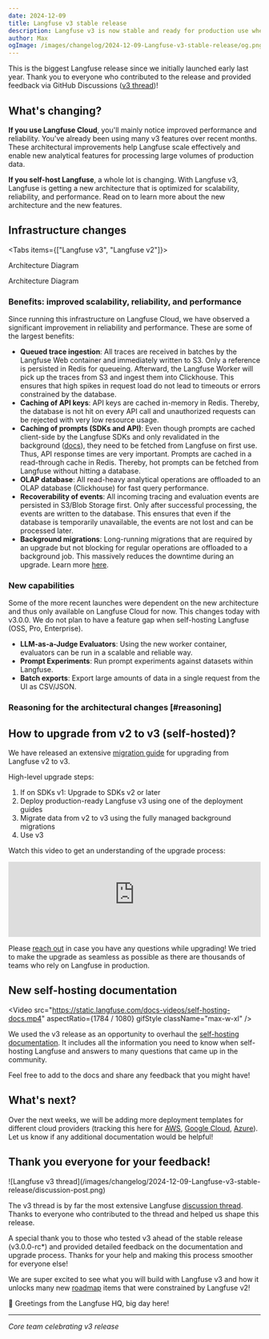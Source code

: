 ```yaml
---
date: 2024-12-09
title: Langfuse v3 stable release
description: Langfuse v3 is now stable and ready for production use when self-hosting Langfuse, including many scalability and architectural improvements.
author: Max
ogImage: /images/changelog/2024-12-09-Langfuse-v3-stable-release/og.png
---
```



<ChangelogHeader />

This is the biggest Langfuse release since we initially launched early last year.
Thank you to everyone who contributed to the release and provided feedback via GitHub Discussions ([v3 thread](https://github.com/orgs/langfuse/discussions/1902))!

## What's changing?

**If you use Langfuse Cloud**, you'll mainly notice improved performance and reliability. You've already been using many v3 features over recent months. These architectural improvements help Langfuse scale effectively and enable new analytical features for processing large volumes of production data.

**If you self-host Langfuse**, a whole lot is changing. With Langfuse v3, Langfuse is getting a new architecture that is optimized for scalability, reliability, and performance. Read on to learn more about the new architecture and the new features.

## Infrastructure changes


<ChangesV3ArchitectureChangesShortDescription />


<Tabs items={["Langfuse v3", "Langfuse v2"]}>
<Tab>

Architecture Diagram

<ArchitectureDiagramV3 />

<ArchitectureDescriptionV3 />

</Tab>

<Tab>

Architecture Diagram

<ArchitectureDiagramV2 />

</Tab>
</Tabs>

### Benefits: improved scalability, reliability, and performance

Since running this infrastructure on Langfuse Cloud, we have observed a significant improvement in reliability and performance. These are some of the largest benefits:

- **Queued trace ingestion**: All traces are received in batches by the Langfuse Web container and immediately written to S3. Only a reference is persisted in Redis for queueing. Afterward, the Langfuse Worker will pick up the traces from S3 and ingest them into Clickhouse. This ensures that high spikes in request load do not lead to timeouts or errors constrained by the database.
- **Caching of API keys**: API keys are cached in-memory in Redis. Thereby, the database is not hit on every API call and unauthorized requests can be rejected with very low resource usage.
- **Caching of prompts (SDKs and API)**: Even though prompts are cached client-side by the Langfuse SDKs and only revalidated in the background ([docs](/docs/prompts)), they need to be fetched from Langfuse on first use. Thus, API response times are very important. Prompts are cached in a read-through cache in Redis. Thereby, hot prompts can be fetched from Langfuse without hitting a database.
- **OLAP database**: All read-heavy analytical operations are offloaded to an OLAP database (Clickhouse) for fast query performance.
- **Recoverability of events**: All incoming tracing and evaluation events are persisted in S3/Blob Storage first. Only after successful processing, the events are written to the database. This ensures that even if the database is temporarily unavailable, the events are not lost and can be processed later.
- **Background migrations**: Long-running migrations that are required by an upgrade but not blocking for regular operations are offloaded to a background job. This massively reduces the downtime during an upgrade. Learn more [here](/self-hosting/upgrade/background-migrations).

### New capabilities

Some of the more recent launches were dependent on the new architecture and thus only available on Langfuse Cloud for now. This changes today with v3.0.0. We do not plan to have a feature gap when self-hosting Langfuse (OSS, Pro, Enterprise).

- **LLM-as-a-Judge Evaluators**: Using the new worker container, evaluators can be run in a scalable and reliable way.
- **Prompt Experiments**: Run prompt experiments against datasets within Langfuse.
- **Batch exports**: Export large amounts of data in a single request from the UI as CSV/JSON.

### Reasoning for the architectural changes [#reasoning]


<ChangesV3ComponentReasoning />

## How to upgrade from v2 to v3 (self-hosted)?

We have released an extensive [migration guide](/self-hosting/upgrade/upgrade-guides/upgrade-v2-to-v3) for upgrading from Langfuse v2 to v3.

High-level upgrade steps:

1. If on SDKs v1: Upgrade to SDKs v2 or later
1. Deploy production-ready Langfuse v3 using one of the deployment guides
1. Migrate data from v2 to v3 using the fully managed background migrations
1. Use v3

Watch this video to get an understanding of the upgrade process:

<iframe
  width="100%"
  className="aspect-[15.94/9] rounded-lg border mt-6 w-full"
  src="https://www.youtube-nocookie.com/embed/Bb24vYp5zkA?si=oCRGQUxemOhoUCwi"
  title="YouTube video player"
  frameborder="0"
  allow="accelerometer; autoplay; clipboard-write; encrypted-media; gyroscope; picture-in-picture; web-share"
  referrerpolicy="strict-origin-when-cross-origin"
  allowFullScreen
></iframe>

Please [reach out](/support) in case you have any questions while upgrading! We tried to make the upgrade as seamless as possible as there are thousands of teams who rely on Langfuse in production.

## New self-hosting documentation

<Video
  src="https://static.langfuse.com/docs-videos/self-hosting-docs.mp4"
  aspectRatio={1784 / 1080}
  gifStyle
  className="max-w-xl"
/>

We used the v3 release as an opportunity to overhaul the [self-hosting documentation](/self-hosting). It includes all the information you need to know when self-hosting Langfuse and answers to many questions that came up in the community.

Feel free to add to the docs and share any feedback that you might have!

## What's next?

Over the next weeks, we will be adding more deployment templates for different cloud providers (tracking this here for [AWS](https://github.com/orgs/langfuse/discussions/4645), [Google Cloud](https://github.com/orgs/langfuse/discussions/4646), [Azure](https://github.com/orgs/langfuse/discussions/4647)). Let us know if any additional documentation would be helpful!

## Thank you everyone for your feedback!

<Frame>
  ![Langfuse v3
  thread](/images/changelog/2024-12-09-Langfuse-v3-stable-release/discussion-post.png)
</Frame>

The v3 thread is by far the most extensive Langfuse [discussion thread](https://github.com/orgs/langfuse/discussions/1902). Thanks to everyone who contributed to the thread and helped us shape this release.

A special thank you to those who tested v3 ahead of the stable release (v3.0.0-rc\*) and provided detailed feedback on the documentation and upgrade process. Thanks for your help and making this process smoother for everyone else!

We are super excited to see what you will build with Langfuse v3 and how it unlocks many new [roadmap](/roadmap) items that were constrained by Langfuse v2!

👋 Greetings from the Langfuse HQ, big day here!

---

_Core team celebrating v3 release_


<Tweet id="1866103654421315612" />
